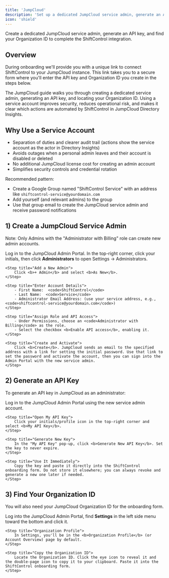 ```yaml
---
title: 'JumpCloud'
description: 'Set up a dedicated JumpCloud service admin, generate an API key, and locate your Organization ID for ShiftControl integration.'
icon: 'shield'
---
```


<p style={{fontSize: "large"}}>Create a dedicated JumpCloud service admin, generate an API key, and find your Organization ID to complete the ShiftControl integration.</p>

## Overview

During onboarding we'll provide you with a unique link to connect ShiftControl to your JumpCloud instance. This link takes you to a secure form where you'll enter the API key and Organization ID you create in the steps below.

The JumpCloud guide walks you through creating a dedicated service admin, generating an API key, and locating your Organization ID. Using a service account improves security, reduces operational risk, and makes it clear which actions are automated by ShiftControl in JumpCloud Directory Insights.

## Why Use a Service Account

- Separation of duties and clearer audit trail (actions show the service account as the actor in Directory Insights)
- Avoids outages when a personal admin leaves and their account is disabled or deleted
- No additional JumpCloud license cost for creating an admin account
- Simplifies security controls and credential rotation

Recommended pattern:
- Create a Google Group named "ShiftControl Service" with an address like `shiftcontrol-service@yourdomain.com`
- Add yourself (and relevant admins) to the group
- Use that group email to create the JumpCloud service admin and receive password notifications

## 1) Create a JumpCloud Service Admin

Note: Only Admins with the "Administrator with Billing" role can create new admin accounts.

<Steps>
    <Step title="Open JumpCloud Administrators">
        Log in to the JumpCloud Admin Portal. In the top-right corner, click your initials, then click <b>Administrators</b> to open Settings → Administrators.
    </Step>

    <Step title="Add a New Admin">
        Click <b>+ Admin</b> and select <b>As New</b>.
    </Step>

    <Step title="Enter Account Details">
        - First Name:  <code>ShiftControl</code>
        - Last Name:  <code>Service</code>
        - Administrator Email Address: (use your service address, e.g., <code>shiftcontrol-service@yourdomain.com</code>)
    </Step>

    <Step title="Assign Role and API Access">
        - Under Permissions, choose an <code>Administrator with Billing</code> as the role.
        - Select the checkbox <b>Enable API access</b>, enabling it.
    </Step>

    <Step title="Create and Activate">
        Click <b>Create</b>. JumpCloud sends an email to the specified address with a link for setting the initial password. Use that link to set the password and activate the account, then you can sign into the Admin Portal with the new service admin.
    </Step>
</Steps>

## 2) Generate an API Key

To generate an API key in JumpCloud as an administrator:

<Steps>
    <Step title="Sign in as the Service Admin">
        Log in to the JumpCloud Admin Portal using the new service admin account.
    </Step>

    <Step title="Open My API Key">
        Click your initials/profile icon in the top-right corner and select <b>My API Key</b>.
    </Step>

    <Step title="Generate New Key">
        In the "My API Key" pop-up, click <b>Generate New API Key</b>. Set the key to never expire.
    </Step>

    <Step title="Use It Immediately">
        Copy the key and paste it directly into the ShiftControl onboarding form. Do not store it elsewhere; you can always revoke and generate a new one later if needed.
    </Step>
</Steps>

## 3) Find Your Organization ID

You will also need your JumpCloud Organization ID for the onboarding form.

<Steps>
    <Step title="Open Settings">
        Log into the JumpCloud Admin Portal, find <b>Settings</b> in the left side menu toward the bottom and click it.
    </Step>

    <Step title="Organization Profile">
        In Settings, you'll be in the <b>Organization Profile</b> (or Account Overview) page by default.
    </Step>

    <Step title="Copy the Organization ID">
        Locate the Organization ID. Click the eye icon to reveal it and the double-page icon to copy it to your clipboard. Paste it into the ShiftControl onboarding form.
    </Step>
</Steps>
